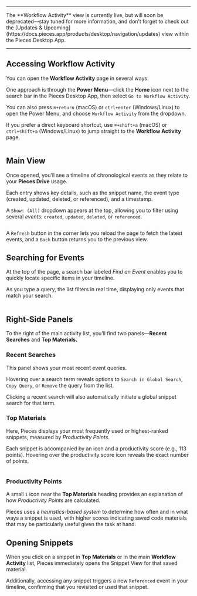 ***

<Callout type="alert">
  The **Workflow Activity** view is currently live, but will soon be deprecated—stay tuned for more information, and don’t forget to check out the [Updates & Upcoming](https://docs.pieces.app/products/desktop/navigation/updates) view within the Pieces Desktop App.
</Callout>

***

## Accessing Workflow Activity

You can open the **Workflow Activity** page in several ways.

One approach is through the **Power Menu**—click the **Home** icon next to the search bar in the Pieces Desktop App, then select `Go to Workflow Activity`.

You can also press `⌘+return` (macOS) or `ctrl+enter` (Windows/Linux) to open the Power Menu, and choose `Workflow Activity` from the dropdown.

If you prefer a direct keyboard shortcut, use `⌘+shift+a` (macOS) or `ctrl+shift+a` (Windows/Linux) to jump straight to the **Workflow Activity** page.

<Image src="https://storage.googleapis.com/hashnode_product_documentation_assets/desktop_app_assets/navigation/workflow_activity/pieces_workflow_activity_overview.png" alt="" align="center" fullwidth="true" />

## Main View

Once opened, you’ll see a timeline of chronological events as they relate to your **Pieces Drive** usage.

Each entry shows key details, such as the snippet name, the event type (created, updated, deleted, or referenced), and a timestamp.

A `Show: (All)` dropdown appears at the top, allowing you to filter using several *events:* `created`, `updated`, `deleted`, or `referenced`.

<Image src="https://storage.googleapis.com/hashnode_product_documentation_assets/desktop_app_assets/navigation/workflow_activity/pieces_workflow_activity_filter_dropdown.png" alt="" align="center" fullwidth="true" />

A `Refresh` button in the corner lets you reload the page to fetch the latest events, and a `Back` button returns you to the previous view.

## Searching for Events

At the top of the page, a search bar labeled *Find an Event* enables you to quickly locate specific items in your timeline.

As you type a query, the list filters in real time, displaying only events that match your search.

<Image src="https://storage.googleapis.com/hashnode_product_documentation_assets/desktop_app_assets/navigation/workflow_activity/workflow_activity_search_deleted.png" alt="" align="center" fullwidth="true" />

## Right-Side Panels

To the right of the main activity list, you’ll find two panels—**Recent Searches** and **Top Materials.**

### Recent Searches

This panel shows your most recent event queries.

Hovering over a search term reveals options to `Search in Global Search`, `Copy Query`, or `Remove` the query from the list.

Clicking a recent search will also automatically initiate a global snippet search for that term.

### Top Materials

Here, Pieces displays your most frequently used or highest-ranked snippets, measured by *Productivity Points.*

Each snippet is accompanied by an icon and a productivity score (e.g., 113 points). Hovering over the productivity score icon reveals the exact number of points.

<Image src="https://storage.googleapis.com/hashnode_product_documentation_assets/desktop_app_assets/navigation/workflow_activity/top_materials_info.png" alt="" align="center" fullwidth="true" />

### Productivity Points

A small `i` icon near the **Top Materials** heading provides an explanation of how *Productivity Points* are calculated.

Pieces uses a *heuristics-based system* to determine how often and in what ways a snippet is used, with higher scores indicating saved code materials that may be particularly useful given the task at hand.

## Opening Snippets

When you click on a snippet in **Top Materials** or in the main **Workflow Activity** list, Pieces immediately opens the Snippet View for that saved material.

Additionally, accessing any snippet triggers a new `Referenced` event in your timeline, confirming that you revisited or used that snippet.
